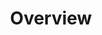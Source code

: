 ---
sidebar_position: 1
hide_title: true
sidebar_label: Job Extension
title: Overview
slug: /extensions/job
image: https://docusaurus-openapi.tryingpan.dev/img/docusaurus-openapi-docs-logo.svg
tags:
  - documentation
  - extension
  - job
---